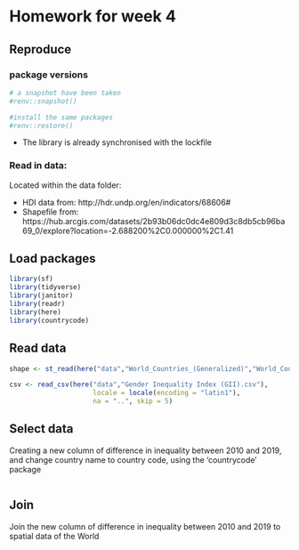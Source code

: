 # Homework for week 4

## Reproduce

### package versions

```r
# a snapshot have been taken
#renv::snapshot()

#install the same packages
#renv::restore()
```

* The library is already synchronised with the lockfile

### Read in data:

Located within the data folder:

* HDI data from: http://hdr.undp.org/en/indicators/68606#
* Shapefile from: https://hub.arcgis.com/datasets/2b93b06dc0dc4e809d3c8db5cb96ba69_0/explore?location=-2.688200%2C0.000000%2C1.41

## Load packages
```r
library(sf)
library(tidyverse)
library(janitor)
library(readr)
library(here)
library(countrycode)
```

## Read data
```r
shape <- st_read(here("data","World_Countries_(Generalized)","World_Countries__Generalized_.shp"))

csv <- read_csv(here("data","Gender Inequality Index (GII).csv"), 
                     locale = locale(encoding = "latin1"),
                     na = "..", skip = 5)
```
## Select data

Creating a new column of difference in inequality between 2010 and 2019, and change country name to country code, using the 'countrycode' package

```r

```

## Join

Join the new column of difference in inequality between 2010 and 2019 to spatial data of the World

```r

```

